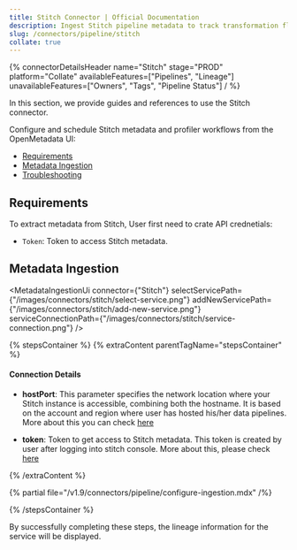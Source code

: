 ```yaml
---
title: Stitch Connector | Official Documentation
description: Ingest Stitch pipeline metadata to track transformation flow and manage operational lineage.
slug: /connectors/pipeline/stitch
collate: true
---
```






{% connectorDetailsHeader
name="Stitch"
stage="PROD"
platform="Collate"
availableFeatures=["Pipelines", "Lineage"]
unavailableFeatures=["Owners", "Tags", "Pipeline Status"]
/ %}


In this section, we provide guides and references to use the Stitch connector.

Configure and schedule Stitch metadata and profiler workflows from the OpenMetadata UI:

- [Requirements](#requirements)
- [Metadata Ingestion](#metadata-ingestion)
- [Troubleshooting](/connectors/pipeline/stitch/troubleshooting)

<IngestionModeTiles yamlPath="/snippets/connectors/pipeline/stitch/yaml" />

## Requirements

To extract metadata from Stitch, User first need to crate API crednetials:
- `Token`: Token to access Stitch metadata.


## Metadata Ingestion

<MetadataIngestionUi connector={"Stitch"} selectServicePath={"/images/connectors/stitch/select-service.png"} addNewServicePath={"/images/connectors/stitch/add-new-service.png"} serviceConnectionPath={"/images/connectors/stitch/service-connection.png"} />

{% stepsContainer %}
{% extraContent parentTagName="stepsContainer" %}

#### Connection Details

- **hostPort**: This parameter specifies the network location where your Stitch instance is accessible, combining both the hostname. It is based on the account and region where user has hosted his/her data pipelines. More about this you can check [here](https://www.stitchdata.com/docs/developers/import-api/api#base-urls)

- **token**: Token to get access to Stitch metadata. This token is created by user after logging into stitch console. More about this, please check [here](https://www.stitchdata.com/docs/developers/import-api/guides/quick-start#obtain-api-credentials)


{% /extraContent %}

<TestConnection />

{% partial file="/v1.9/connectors/pipeline/configure-ingestion.mdx" /%}

<IngestionScheduleAndDeploy />

{% /stepsContainer %}

By successfully completing these steps, the lineage information for the service will be displayed.
